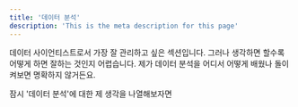 ```yaml
---
title: '데이터 분석'
description: 'This is the meta description for this page'
---
```


데이터 사이언티스트로서 가장 잘 관리하고 싶은 섹션입니다.
그러나 생각하면 할수록 어떻게 하면 잘하는 것인지 어렵습니다.
제가 데이터 분석을 어디서 어떻게 배웠나 돌이켜보면 명확하지 않거든요.

잠시 '데이터 분석'에 대한 제 생각을 나열해보자면
